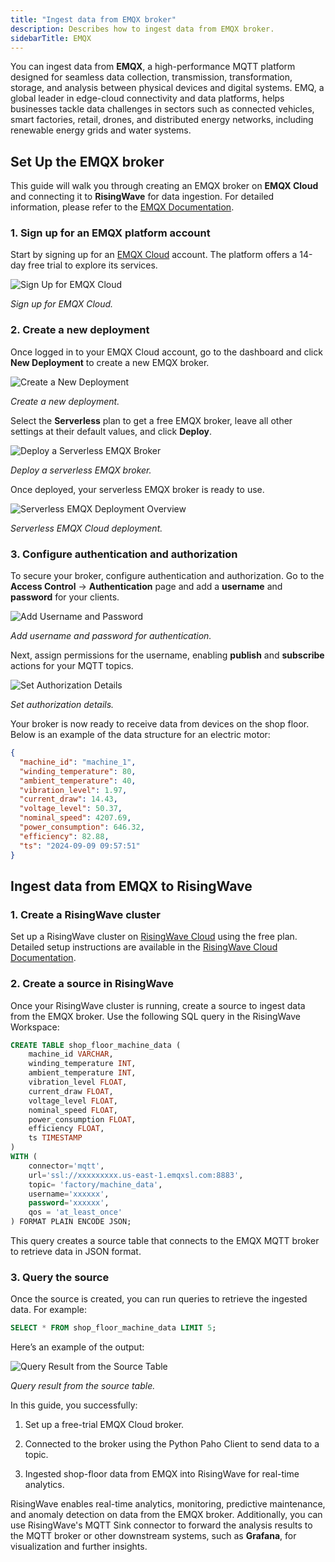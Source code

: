 ```yaml
---
title: "Ingest data from EMQX broker"
description: Describes how to ingest data from EMQX broker.
sidebarTitle: EMQX
---
```

<head>
  <link rel="canonical" href="https://docs.risingwave.com/docs/current/ingest-from-emqx-broker/" />
</head>


You can ingest data from **EMQX**, a high-performance MQTT platform designed for seamless data collection, transmission, transformation, storage, and analysis between physical devices and digital systems. EMQ, a global leader in edge-cloud connectivity and data platforms, helps businesses tackle data challenges in sectors such as connected vehicles, smart factories, retail, drones, and distributed energy networks, including renewable energy grids and water systems.

## Set Up the EMQX broker

This guide will walk you through creating an EMQX broker on **EMQX Cloud** and connecting it to **RisingWave** for data ingestion. For detailed information, please refer to the [EMQX Documentation](https://docs.emqx.com/en/).

### 1. Sign up for an EMQX platform account

Start by signing up for an [EMQX Cloud](https://accounts.emqx.com/signup?continue=https%3A%2F%2Fwww.emqx.com%2Fcn%2Fcloud) account. The platform offers a 14-day free trial to explore its services.

![Sign Up for EMQX Cloud](../images/emqx_sign_up_for_emqx_cloud.png)

*Sign up for EMQX Cloud.*

### 2. Create a new deployment

Once logged in to your EMQX Cloud account, go to the dashboard and click **New Deployment** to create a new EMQX broker.

![Create a New Deployment](../../images/emqx_create_a_new_deployment.png)

*Create a new deployment.*

Select the **Serverless** plan to get a free EMQX broker, leave all other settings at their default values, and click **Deploy**.

![Deploy a Serverless EMQX Broker](../../images/emqx_deploy_a_serverless_emqx_broker.png)

*Deploy a serverless EMQX broker.*

Once deployed, your serverless EMQX broker is ready to use.

![Serverless EMQX Deployment Overview](../../images/emqx_serverless_emqx_deployment_overview.png)

*Serverless EMQX Cloud deployment.*

### 3. Configure authentication and authorization

To secure your broker, configure authentication and authorization. Go to the **Access Control** -> **Authentication** page and add a **username** and **password** for your clients.

![Add Username and Password](../../images/emqx_add_username_and_password.png)

*Add username and password for authentication.*

Next, assign permissions for the username, enabling **publish** and **subscribe** actions for your MQTT topics.

![Set Authorization Details](../../images/emqx_set_authorization_details.png)

*Set authorization details.*

Your broker is now ready to receive data from devices on the shop floor. Below is an example of the data structure for an electric motor:

```json
{
  "machine_id": "machine_1",
  "winding_temperature": 80,
  "ambient_temperature": 40,
  "vibration_level": 1.97,
  "current_draw": 14.43,
  "voltage_level": 50.37,
  "nominal_speed": 4207.69,
  "power_consumption": 646.32,
  "efficiency": 82.88,
  "ts": "2024-09-09 09:57:51"
}
```

## Ingest data from EMQX to RisingWave

### 1. Create a RisingWave cluster

Set up a RisingWave cluster on [RisingWave Cloud](https://cloud.risingwave.com/) using the free plan. Detailed setup instructions are available in the [RisingWave Cloud Documentation](https://docs.risingwave.com/cloud/manage-clusters/).

### 2. Create a source in RisingWave

Once your RisingWave cluster is running, create a source to ingest data from the EMQX broker. Use the following SQL query in the RisingWave Workspace:

```sql
CREATE TABLE shop_floor_machine_data (
    machine_id VARCHAR,
    winding_temperature INT,
    ambient_temperature INT,
    vibration_level FLOAT,
    current_draw FLOAT,
    voltage_level FLOAT,
    nominal_speed FLOAT, 
    power_consumption FLOAT,
    efficiency FLOAT,
    ts TIMESTAMP
)
WITH (
    connector='mqtt',
    url='ssl://xxxxxxxxx.us-east-1.emqxsl.com:8883',
    topic= 'factory/machine_data',
    username='xxxxxx',
    password='xxxxxx',
    qos = 'at_least_once'
) FORMAT PLAIN ENCODE JSON;
```

This query creates a source table that connects to the EMQX MQTT broker to retrieve data in JSON format.

### 3. Query the source

Once the source is created, you can run queries to retrieve the ingested data. For example:

```sql
SELECT * FROM shop_floor_machine_data LIMIT 5;
```

Here’s an example of the output:

![Query Result from the Source Table](../images/emqx_query_result_from_the_source_table.png)

*Query result from the source table.*

In this guide, you successfully:

1. Set up a free-trial EMQX Cloud broker.

2. Connected to the broker using the Python Paho Client to send data to a topic.

3. Ingested shop-floor data from EMQX into RisingWave for real-time analytics.

RisingWave enables real-time analytics, monitoring, predictive maintenance, and anomaly detection on data from the EMQX broker. Additionally, you can use RisingWave's MQTT Sink connector to forward the analysis results to the MQTT broker or other downstream systems, such as **Grafana**, for visualization and further insights.

